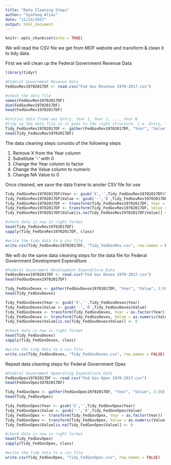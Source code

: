 ```yaml
---
title: "Data Cleaning Steps"
author: "Syafeeq Alias"
date: "12/14/2017"
output: html_document
---
```


```r
knitr::opts_chunk$set(echo = TRUE)
```

We will read the CSV file we get from MOF website and transform & clean it to tidy data.

First we will clean up the Federal Government Revenue Data

```r
library(tidyr)

#Federal Government Revenue Data
FedGovRev19702017DF <- read.csv("Fed Gov Revenue 1970-2017.csv")

#check the data file
names(FedGovRev19702017DF)
dim(FedGovRev19702017DF)
head(FedGovRev19702017DF)

#initial data frame was Entry, Year 1, Year 2, ..., Year N
#tidy up the data file so it goes to the right structure, i.e. Entry, Year, Value
Tidy_FedGovRev19702017DF <- gather(FedGovRev19702017DF, "Year", "Value", 3:49)
head(Tidy_FedGovRev19702017DF)
```

The data cleaning steps consists of the following steps

1. Remove X from the Year column
2. Substitute '-' with 0
3. Change the Year column to factor
4. Change the Value column to numeric
5. Change NA Value to 0

Once cleaned, we save the data frame to anoter CSV file for use

```r
Tidy_FedGovRev19702017DF$Year <- gsub('X','',Tidy_FedGovRev19702017DF$Year)
Tidy_FedGovRev19702017DF$Value <- gsub('-','0',Tidy_FedGovRev19702017DF$Value)
Tidy_FedGovRev19702017DF <- transform(Tidy_FedGovRev19702017DF, Year = as.factor(Year))
Tidy_FedGovRev19702017DF <- transform(Tidy_FedGovRev19702017DF, Value = as.numeric(Value))
Tidy_FedGovRev19702017DF$Value[is.na(Tidy_FedGovRev19702017DF$Value)] <- 0

#check data is now in right format
head(Tidy_FedGovRev19702017DF)
sapply(Tidy_FedGovRev19702017DF, class)

#write the tidy data to a csv file
write.csv(Tidy_FedGovRev19702017DF, "Tidy_FedGovRev.csv", row.names = FALSE)
```

We will do the same data cleaning steps for the data file for Federal Government Development Expenditure

```r
#Federal Government Development Expenditure Data
FedGovDevex19702017DF <- read.csv("Fed Gov Devex 1970-2017.csv")
head(FedGovDevex19702017DF)

Tidy_FedGovDevex <- gather(FedGovDevex19702017DF, "Year", "Value", 3:50)
head(Tidy_FedGovDevex)

Tidy_FedGovDevex$Year <- gsub('X','',Tidy_FedGovDevex$Year)
Tidy_FedGovDevex$Value <- gsub('-','0',Tidy_FedGovDevex$Value)
Tidy_FedGovDevex <- transform(Tidy_FedGovDevex, Year = as.factor(Year))
Tidy_FedGovDevex <- transform(Tidy_FedGovDevex, Value = as.numeric(Value))
Tidy_FedGovDevex$Value[is.na(Tidy_FedGovDevex$Value)] <- 0

#check data is now in right format
head(Tidy_FedGovDevex)
sapply(Tidy_FedGovDevex, class)

#write the tidy data to a csv file
write.csv(Tidy_FedGovDevex, "Tidy_FedGovDevex.csv", row.names = FALSE)

```

Repeat data cleaning steps for Federal Government Opex

```r
#Federal Government Opeerating Expenditure Data
FedGovOpex19702017DF <- read.csv("Fed Gov Opex 1970-2017.csv")
head(FedGovOpex19702017DF)

Tidy_FedGovOpex <- gather(FedGovOpex19702017DF, "Year", "Value", 3:50)
head(Tidy_FedGovOpex)

Tidy_FedGovOpex$Year <- gsub('X','',Tidy_FedGovOpex$Year)
Tidy_FedGovOpex$Value <- gsub('-','0',Tidy_FedGovOpex$Value)
Tidy_FedGovOpex <- transform(Tidy_FedGovOpex, Year = as.factor(Year))
Tidy_FedGovOpex <- transform(Tidy_FedGovOpex, Value = as.numeric(Value))
Tidy_FedGovOpex$Value[is.na(Tidy_FedGovOpex$Value)] <- 0

#check data is now in right format
head(Tidy_FedGovOpex)
sapply(Tidy_FedGovOpex, class)

#write the tidy data to a csv file
write.csv(Tidy_FedGovOpex, "Tidy_FedGovOpex.csv", row.names = FALSE)

```